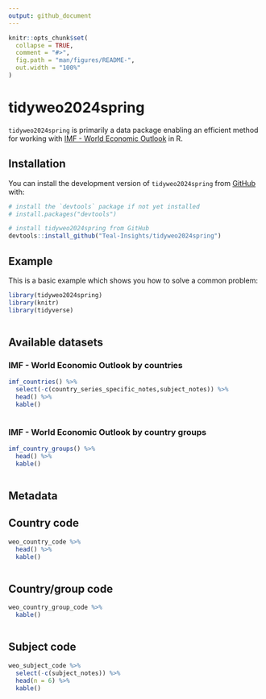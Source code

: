 ```yaml
---
output: github_document
---
```


<!-- README.md is generated from README.Rmd. Please edit that file -->

```r
knitr::opts_chunk$set(
  collapse = TRUE,
  comment = "#>",
  fig.path = "man/figures/README-",
  out.width = "100%"
)
```

# tidyweo2024spring

<!-- badges: start -->
<!-- badges: end -->

`tidyweo2024spring` is primarily a data package enabling an efficient method for working with [IMF - World Economic Outlook](https://imf.org/en/Publications/SPROLLS/world-economic-outlook-databases#sort=%40imfdate%20descending) in R. 

## Installation

You can install the development version of `tidyweo2024spring` from [GitHub](https://github.com/) with:

``` r
# install the `devtools` package if not yet installed
# install.packages("devtools")

# install tidyweo2024spring from GitHub
devtools::install_github("Teal-Insights/tidyweo2024spring")
```

## Example

This is a basic example which shows you how to solve a common problem:

```r
library(tidyweo2024spring)
library(knitr)
library(tidyverse)
```

```r

```
## Available datasets

### IMF - World Economic Outlook by countries
```r
imf_countries() %>% 
  select(-c(country_series_specific_notes,subject_notes)) %>% 
  head() %>% 
  kable()
```

```r

```

### IMF - World Economic Outlook by country groups
```r
imf_country_groups() %>% 
  head() %>% 
  kable()
```

```r

```
## Metadata

## Country code
```r
weo_country_code %>% 
  head() %>% 
  kable()
```

```r

```
## Country/group code
```r
weo_country_group_code %>% 
  kable()
```

```r

```
## Subject code
```r
weo_subject_code %>% 
  select(-c(subject_notes)) %>% 
  head(n = 6) %>% 
  kable()
```

```r

```
